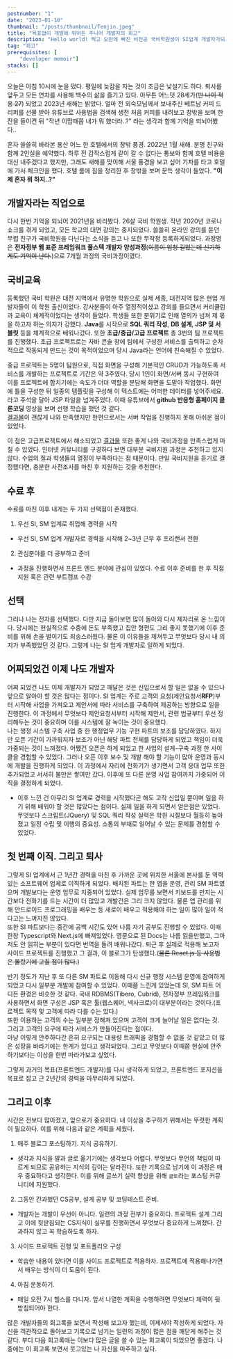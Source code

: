 ```yaml
---
postnumber: "1"
date: "2023-01-10"
thumbnail: "/posts/thumbnail/Tenjin.jpeg"
title: "목표없이 개발에 뛰어든 주니어 개발자의 회고"
description: "Hello world! 찍고 오만에 빠진 비전공 국비학원생이 SI업계 개발자가되고 새로운 목표를 찾아가는 과정"
tag: "회고"
prerequisites: [
    "developer memoir"]
stacks: []
---
```

오늘은 아침 10시에 눈을 떴다. 평일에 늦잠을 자는 것이 조금은 낯설기도 하다. 퇴사를 앞두고 모든 연차를 사용해 백수의 삶을 즐기고 있다. 아무튼 어느덧 28세가(<del>만 나이 적용 27</del>) 되었고 2023년 새해는 밝았다. 얼마 전 외숙모님께서 보내주신 베트남 커피 드리퍼를 선물 받아 유튜브로 사용법을 검색해 생전 처음 커피를 내려보고 창밖을 보며 한 잔을 들이켠 뒤 "작년 이맘때쯤 내가 뭐 했더라..?" 라는 생각과 함께 기억을 되뇌어봤다..

혼자 쓸쓸히 바라본 용산 어느 한 호텔에서의 창밖 풍경. 2022년 1월 새해. 분명 친구와 함께 2인실을 예약했다. 하루 전 갑작스럽게 같이 갈 수 없다는 통보와 함께 호텔 비용을 대신 내주겠다고 했지만, 그래도 새해를 맞이해 서울 풍경을 보고 싶어 기차를 타고 호텔에 가서 체크인을 했다. 호텔 룸에 짐을 정리한 후 창밖을 보며 문득 생각이 들었다. <b>"이제 혼자 뭐 하지..?"</b>

## 개발자라는 직업으로
다시 한번 기억을 되뇌어 2021년을 바라봤다. 26살 국비 학원생. 작년 2020년 코로나 쇼크를 겪게 되었고, 모든 학교의 대면 강의는 중지되었다. 쓸쓸히 온라인 강의를 듣던 무렵 친구가 국비학원을 다닌다는 소식을 듣고 나 또한 무작정 등록하게되었다. 과정명은 <b>전자정부 웹 표준 프레임워크 풀스텍 개발자 양성과정</b>(<del>이름이 엄청 길었는데 신기하게도 기억이 난다.</del>)으로 7개월 과정의 국비과정이였다.

## 국비교육
등록했던 국비 학원은 대전 지역에서 유명한 학원으로 실제 세종, 대전지역 많은 현업 개발자들이 이 학원 출신이었다. 강사분들이 아주 열정적이셨고 강의를 들으면서 커리큘럼과 교육이 체계적이었다는 생각이 들었다. 학생들 또한 분위기로 인해 열의가 넘쳐 제 몫을 하고자 하는 의지가 강했다. <b>Java</b>를 시작으로 <b>SQL 쿼리 작성</b>, <b>DB 설계</b>, <b>JSP 및 서블릿</b> 등을 체계적으로 배워나갔다. 또한 <b>초급/중급/고급 프로젝트</b> 총 3번의 팀 프로젝트를 진행했다. 초급 프로젝트로는 자바 콘솔 창에 팀에서 구성한 서비스를 출력하고 순차적으로 작동되게 만드는 것이 목적이었으며 당시 Java라는 언어에 친숙해질 수 있었다.  

중급 프로젝트는 5명이 팀원으로, 직접 화면을 구성해 기본적인 CRUD가 가능하도록 서비스를 개발하는 프로젝트로 기간은 약 3주였다. 당시 1인이 화면/서버 동시 구현하여 이를 프로젝트에 합치기에는 속도가 더뎌 역할을 분담해 화면을 도맡아 작업했다. 화면에 틀을 구성한 뒤 일종의 템플릿을 구성해 이 텍스트에는 어떠한 데이터를 넣어주세요. 라고 주석을 달아 JSP 파일을 넘겨주었다. 이때 유튜브에서 <b>github 반응형 홈페이지 클론코딩</b> 영상을 보며 선행 학습을 했던 것 같다.  
[결과물](https://github.com/WoogLim/OurHouse)이 괜찮게 나와 만족했지만 한편으로서는 서버 작업을 진행하지 못해 아쉬운 점이 있었다.  

이 점은 고급프로젝트에서 해소되었고 [결과물](https://github.com/WoogLim/SpringProject_PMS) 또한 좋게 나와 국비과정을 만족스럽게 마칠 수 있었다.
인터넷 커뮤니티를 구경하다 보면 대부분 국비지원 과정은 추천하고 있지 않다. 수업의 질과 학생들의 열정이 부족하다는 점 때문이다. 만일 국비지원을 듣기로 결정했다면, 충분한 사전조사를 마친 후 지원하는 것을 추천한다.

## 수료 후
수료를 마친 이후 내게는 두 가지 선택점이 존재했다. 
1. 우선 SI, SM 업계로 취업해 경력을 시작
- 우선 SI, SM 업계 개발자로 경력을 시작해 2~3년 근무 후 프리랜서 전환
2. 관심분야를 더 공부하고 준비
- 과정을 진행하면서 프론트 엔드 분야에 관심이 있었다. 수료 이후 준비를 한 후 직접 지원 혹은 관련 부트캠프 수강

## 선택
그러나 나는 전자를 선택했다. 다만 지금 돌아보면 많이 돌아와 다시 제자리로 온 느낌이다. 당시에는 현실적으로 수중에 돈도 부족했고 집안 형편도 그리 좋지 못했기에 이후 준비를 위해 손을 벌이기도 죄송스러웠다. 물론 이 이유들을 제쳐두고 무엇보다 당시 내 의지가 부족했었던 것 같다.
그렇게 나는 SI 업계 개발자로 일하게 되었다.

## 어찌되었건 이제 나도 개발자
어찌 되었건 나도 이제 개발자가 되었고 깨달은 것은 신입으로서 할 일은 없을 수 있으나 앞으로 알아야 할 것은 많다는 점이다. SI 업계는 주로 고객의 요청(제안요청서<b>RFP</b>)부터 시작해 사업을 가져오고 제안서에 따라 서비스를 구축하여 제공하는 방향으로 일을 진행한다. 이 과정에서 무엇보다 제안요청서부터 시작해 제안서, 관련 법규부터 우선 정리해두는 것이 중요하며 이를 시스템에 잘 녹이는 것이 중요했다.  
나는 행정 시스템 구축 사업 중 한 행정업무 기능 구현 파트의 보조를 담당하였다. 하지만 오픈 기간이 가까워지자 보조가 아닌 해당 파트 전체를 담당하게 되었고 책임이 더욱 가중되는 것이 느껴졌다. 어쨌건 오픈은 하게 되었고 한 사업의 설계-구축 과정 한 사이클을 경험할 수 있었다. 그러나 오픈 이후 보수 및 개발 해야 할 기능이 많아 운영과 동시에 개발을 진행하게 되었다. 이 과정에서 자리에 전화기가 생기면서 고객 응대 업무 또한 추가되었고 서서히 불만은 쌓여만 갔다. 이후에 또 다른 운영 사업 참여까지 가중되어 이직을 결정하게 되었다.
- 이후 느낀 건 아무리 SI 업계로 경력을 시작했다곤 해도 고작 신입일 뿐이며 일을 하기 위해 배워야 할 것은 많았다는 점이다. 실제 일을 하게 되면서 얻은점은 있었다. 무엇보다 스크립트(JQuery) 및 SQL 쿼리 작성 실력은 학원 시절보다 월등히 높아졌고 일정 수립 및 이행의 중요성. 소통의 부재로 일어날 수 있는 문제를 경험할 수 있었다.

## 첫 번째 이직. 그리고 퇴사
그렇게 SI 업계에서 근 1년간 경력을 마친 후 가까운 곳에 위치한 서울에 본사를 둔 역력 있는 소프트웨어 업체로 이직하게 되었다. 배치된 파트는 한 앱을 운영, 관리 SM 파트였으며 개발보다는 운영 업무로 치중되어 있었다. 실제 업무를 보면서 키보드를 만지는 시간보다 전화기를 드는 시간이 더 많았고 개발건은 그리 크지 않았다. 물론 앱 관리를 위해 안드로이드 프로그래밍을 배우는 등 새로이 배우고 적용해야 하는 일이 많아 일이 적다고는 느껴지진 않았다.  
또한 SI 파트보다는 중간에 공백 시간도 있어 나름 자기 공부도 진행할 수 있었다. 이때 한창 Typescript와 Next.js에 빠져있었다. 영문으로 된 Docs는 나름 읽을만했고, 그마저도 안 읽히는 부분이 있다면 번역을 돌려 배워나갔다. 퇴근 후 실제로 적용해 보고자 사이드 프로젝트를 진행했고 그 결과, 이 블로그가 탄생했다.(<del>물론 React.js 등 사용법은 몰랐기에 고칠 점이 많다.</del>)  

반기 정도가 지난 후 또 다른 SM 파트로 이동해 다시 신규 행정 시스템 운영에 참여하게 되었고 다시 일부분 개발에 참여할 수 있었다. 이때쯤 느낀게 있었는데 SI, SM 파트 어디든 환경은 비슷한 것 같다. 국내 RDBMS(Tibero, Cubrid), 전자정부 프레임워크를 사용하면서 화면 구성은 JSP 혹은 툴(웹스퀘어, 넥사크로)이 대부분이라는 것이다.(프로젝트 목적 및 고객에 따라 다를 수는 있다.)  
또한 이용하는 고객의 수는 일부분 정해져 있으며 고객이 크게 늘어날 일은 없다는 것. 그리고 고객의 요구에 따라 서비스가 만들어진다는 점이다.  
마냥 이렇게 안주하다간 흔히 요구되는 대용량 트래픽을 경험할 수 없을 것 같았고 더 많은 성장을 바라기에는 한계가 있다고 생각되었다. 그리고 무엇보다 이때쯤 현실에 안주하기보다는 이상을 한번 따라가보고 싶었다.

그렇게 과거의 목표(프론트엔드 개발자)를 다시 생각하게 되었고, 프론트엔드 포지션을 목표로 잡고 근 2년간의 경력을 마무리하게 되었다.

## 그리고 이후
시간은 전보다 많아졌고, 앞으로가 중요하다. 내 이상을 추구하기 위해서는 뚜렷한 계획이 필요하다. 이를 위해 다음과 같은 계획을 세웠다.
1. 매주 블로그 포스팅하기. 지식 공유하기.
- 생각과 지식을 말과 글로 옮기기에는 생각보다 어렵다. 무엇보다 무언의 책임이 따르게 되므로 공유하는 지식의 깊이는 달라진다. 또한 기록으로 남기에 이 과정은 매우 중요하다고 생각한다. 이를 위해 글쓰기 실력 향상을 위해 `글또`라는 포스팅 커뮤니티에 지원했다.
2. 그동안 간과했던 CS공부, 설계 공부 및 코딩테스트 준비.
- 개발자는 개발이 우선이 아니다. 일련의 과정 전부가 중요하다. 프로젝트 설계 그리고 이에 뒷받침되는 CS지식이 실무를 진행하면서 무엇보다 중요하게 느껴졌다. 간과하지 않고 꼭 학습하도록 하자.
3. 사이드 프로젝트 진행 및 포트폴리오 구성
- 학습한 내용이 있다면 이를 사이드 프로젝트로 적용하자. 프로젝트에 적용해나가면서 배우는 방식이 더 도움이 된다.
4. 아침 운동하기.
- 매일 오전 7시 헬스를 다니자. 앞서 나열한 계획을 수행하려면 무엇보다 체력이 뒷받침되어야 한다.

많은 개발자들의 회고록을 보면서 작성해 보고자 했는데, 이제서야 작성하게 되었다. 자신을 객관적으로 돌아보고 기록으로 남기는 일련의 과정이 많은 점을 깨닫게 해주는 것 같다. 부디 다음 회고록에는 이보다 많은 글을 쓸 수 있는 회고록이 되었으면 좋겠다. 나중에는 이 회고록 보면서 웃고있는 나 자신을 마주하고 싶다.

